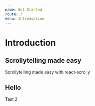 ```yaml
---
name: Get Started
route: /
menu: Introduction
---
```


# Introduction

## Scrollytelling made easy

Scrollytelling made easy with react-scrolly


## Hello

Test 2
